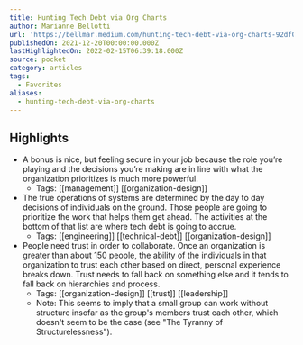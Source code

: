 ```yaml
---
title: Hunting Tech Debt via Org Charts
author: Marianne Bellotti
url: 'https://bellmar.medium.com/hunting-tech-debt-via-org-charts-92df0b253145'
publishedOn: 2021-12-20T00:00:00.000Z
lastHighlightedOn: 2022-02-15T06:39:18.000Z
source: pocket
category: articles
tags:
  - Favorites
aliases:
  - hunting-tech-debt-via-org-charts
---
```

## Highlights
- A bonus is nice, but feeling secure in your job because the role you’re playing and the decisions you’re making are in line with what the organization prioritizes is much more powerful.
    - Tags: [[management]] [[organization-design]] 
- The true operations of systems are determined by the day to day decisions of individuals on the ground. Those people are going to prioritize the work that helps them get ahead. The activities at the bottom of that list are where tech debt is going to accrue.
    - Tags: [[engineering]] [[technical-debt]] [[organization-design]] 
- People need trust in order to collaborate. Once an organization is greater than about 150 people, the ability of the individuals in that organization to trust each other based on direct, personal experience breaks down. Trust needs to fall back on something else and it tends to fall back on hierarchies and process.
    - Tags: [[organization-design]] [[trust]] [[leadership]] 
    - Note: This seems to imply that a small group can work without structure insofar as the group's members trust each other, which doesn't seem to be the case (see "The Tyranny of Structurelessness").
